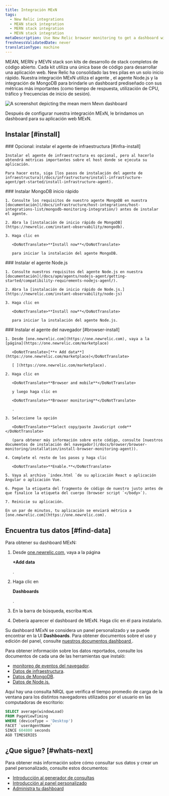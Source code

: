 ```yaml
---
title: Integración MExN
tags:
  - New Relic integrations
  - MEAN stack integration
  - MERN stack integration
  - MEVN stack integration
metaDescription: Use New Relic browser monitoring to get a dashboard with metrics from your MExN stack.
freshnessValidatedDate: never
translationType: machine
---
```



MEAN, MERN y MEVN stack son kits de desarrollo de stack completos de código abierto. Cada kit utiliza una única base de código para desarrollar una aplicación web. New Relic ha consolidado las tres pilas en un solo inicio rápido. Nuestra integración MExN utiliza el agente <InlinePopover type="browser"/>, el agente Node.js y la integración de MongoDB para brindarle un dashboard prediseñado con sus métricas más importantes (como tiempo de respuesta, utilización de CPU, tráfico y frecuencias de inicio de sesión).

<img
  title="Mean Mern Mevn dashboard"
  alt="A screenshot depicting the mean mern Mevn dashboard"
  src={infrastructureMeanMernMevnIntegrationDashboard}
/>

<figcaption>
  Después de configurar nuestra integración MExN, le brindamos un dashboard para su aplicación web MExN.
</figcaption>

## Instalar [#install]

<Steps>
  <Step>
    ### Opcional: instalar el agente de infraestructura [#infra-install]

    Instalar el agente de infraestructura es opcional, pero al hacerlo obtendrá métricas importantes sobre el host donde se ejecuta su aplicación.

    Para hacer esto, siga [los pasos de instalación del agente de infraestructura](/docs/infrastructure/install-infrastructure-agent/get-started/install-infrastructure-agent).
  </Step>

  <Step>
    ### Instalar MongoDB inicio rápido

    1. Consulte los requisitos de nuestro agente MongoDB en nuestra [documentación](/docs/infrastructure/host-integrations/host-integrations-list/mongodb-monitoring-integration/) antes de instalar el agente.

    2. Abra la [instalación de inicio rápido de MongoDB](https://newrelic.com/instant-observability/mongodb).

    3. Haga clic en

       <DoNotTranslate>**Install now**</DoNotTranslate>

       para iniciar la instalación del agente MongoDB.
  </Step>

  <Step>
    ### Instalar el agente Node.js

    1. Consulte nuestros requisitos del agente Node.js en nuestra [documentación](/docs/apm/agents/nodejs-agent/getting-started/compatibility-requirements-nodejs-agent/).

    2. Abra la [instalación de inicio rápido de Node.js.](https://newrelic.com/instant-observability/node-js)

    3. Haga clic en

       <DoNotTranslate>**Install now**</DoNotTranslate>

       para iniciar la instalación del agente Node.js.
  </Step>

  <Step>
    ### Instalar el agente del navegador [#browser-install]

    1. Desde [one.newrelic.com](https://one.newrelic.com), vaya a la [página](https://one.newrelic.com/marketplace)

       <DoNotTranslate>[**+ Add data**](https://one.newrelic.com/marketplace)</DoNotTranslate>

       [ ](https://one.newrelic.com/marketplace).

    2. Haga clic en

       <DoNotTranslate>**Browser and mobile**</DoNotTranslate>

       y luego haga clic en

       <DoNotTranslate>**Browser monitoring**</DoNotTranslate>

       .

    3. Seleccione la opción

       <DoNotTranslate>**Select copy/paste JavaScript code**</DoNotTranslate>

       (para obtener más información sobre este código, consulte [nuestros documentos de instalación del navegador](/docs/browser/browser-monitoring/installation/install-browser-monitoring-agent)).

    4. Complete el resto de los pasos y haga clic

       <DoNotTranslate>**Enable.**</DoNotTranslate>

    5. Vaya al archivo `index.html `de su aplicación React o aplicación Angular o aplicación Vue.

    6. Pegue la etiqueta del fragmento de código de nuestro justo antes de que finalice la etiqueta del cuerpo (browser script `</body>`).

    7. Reinicie su aplicación.

    En un par de minutos, tu aplicación se enviará métrica a [one.newrelic.com](https://one.newrelic.com).
  </Step>
</Steps>

## Encuentra tus datos [#find-data]

Para obtener su dashboard MExN:

1. Desde [one.newrelic.com](https://one.newrelic.com), vaya a la página

   <DoNotTranslate>**+Add data**</DoNotTranslate>

   .

2. Haga clic en

   <DoNotTranslate>**Dashboards**</DoNotTranslate>

   .

3. En la barra de búsqueda, escriba `MExN`.

4. Debería aparecer el dashboard de MExN. Haga clic en él para instalarlo.

Su dashboard MExN se considera un panel personalizado y se puede encontrar en la UI <DoNotTranslate>**Dashboards**</DoNotTranslate>. Para obtener documentos sobre el uso y edición del panel, consulte [nuestros documentos dashboard ](/docs/query-your-data/explore-query-data/dashboards/introduction-dashboards).

Para obtener información sobre los datos reportados, consulte los documentos de cada una de las herramientas que instaló:

* [monitoreo de eventos del navegador](/docs/data-apis/understand-data/event-data/events-reported-browser-monitoring).
* [Datos de infraestructura](/docs/infrastructure/manage-your-data/data-instrumentation/default-infrastructure-monitoring-data/#infrastructure-events).
* [Datos de MongoDB](/docs/infrastructure/host-integrations/host-integrations-list/mongodb/mongodb-monitoring-integration-new/#find-and-use/).
* [Datos de Node.js.](/docs/apm/agents/nodejs-agent/getting-started/introduction-new-relic-nodejs/)

Aquí hay una consulta NRQL que verifica el tiempo promedio de carga de la ventana para los distintos navegadores utilizados por el usuario en las computadoras de escritorio:

```sql
SELECT average(windowLoad) 
FROM PageViewTiming 
WHERE (deviceType = 'Desktop') 
FACET `userAgentName` 
SINCE 604800 seconds 
AGO TIMESERIES
```

## ¿Que sigue? [#whats-next]

Para obtener más información sobre cómo consultar sus datos y crear un panel personalizado, consulte estos documentos:

* [Introducción al generador de consultas](/docs/query-your-data/explore-query-data/query-builder/introduction-query-builder)
* [Introducción al panel personalizado](/docs/query-your-data/explore-query-data/dashboards/introduction-dashboards)
* [Administra tu dashboard](/docs/query-your-data/explore-query-data/dashboards/manage-your-dashboard)